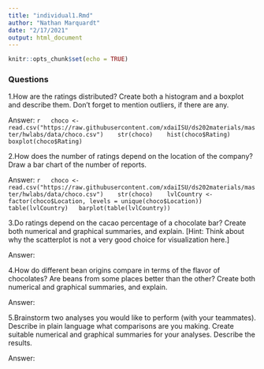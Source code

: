 ```yaml
---
title: "individual1.Rmd"
author: "Nathan Marquardt"
date: "2/17/2021"
output: html_document
---
```


```r
knitr::opts_chunk$set(echo = TRUE)
```

### Questions
1.How are the ratings distributed? Create both a histogram and a boxplot and describe them. Don’t forget to mention outliers, if there are any.

  Answer:
  ```r
  choco <- read.csv("https://raw.githubusercontent.com/xdaiISU/ds202materials/master/hwlabs/data/choco.csv") 
  str(choco) 
  hist(choco$Rating)
  boxplot(choco$Rating)
  ```
  
  
2.How does the number of ratings depend on the location of the company? Draw a bar chart of the number of reports.

  Answer:
  ```r
  choco <- read.csv("https://raw.githubusercontent.com/xdaiISU/ds202materials/master/hwlabs/data/choco.csv") 
  str(choco) 
  lvlCountry <- factor(choco$Location, levels = unique(choco$Location))
  table(lvlCountry)
  barplot(table(lvlCountry))
  ```
  
  
3.Do ratings depend on the cacao percentage of a chocolate bar? Create both numerical and graphical summaries, and explain. [Hint: Think about why the scatterplot is not a very good choice for visualization here.]

  Answer:
  
4.How do different bean origins compare in terms of the flavor of chocolates? Are beans from some places better than the other? Create both numerical and graphical summaries, and explain.

  Answer:
  
5.Brainstorm two analyses you would like to perform (with your teammates). Describe in plain language what comparisons are you making. Create suitable numerical and graphical summaries for your analyses. Describe the results.

  Answer:

